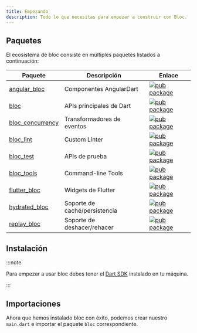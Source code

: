 ```yaml
---
title: Empezando
description: Todo lo que necesitas para empezar a construir con Bloc.
---
```



## Paquetes

El ecosistema de bloc consiste en múltiples paquetes listados a continuación:

| Paquete                                                                                    | Descripción                   | Enlace                                                                                                         |
| ------------------------------------------------------------------------------------------ | ----------------------------- | -------------------------------------------------------------------------------------------------------------- |
| [angular_bloc](https://github.com/felangel/bloc/tree/master/packages/angular_bloc)         | Componentes AngularDart       | [![pub package](https://img.shields.io/pub/v/angular_bloc.svg)](https://pub.dev/packages/angular_bloc)         |
| [bloc](https://github.com/felangel/bloc/tree/master/packages/bloc)                         | APIs principales de Dart      | [![pub package](https://img.shields.io/pub/v/bloc.svg)](https://pub.dev/packages/bloc)                         |
| [bloc_concurrency](https://github.com/felangel/bloc/tree/master/packages/bloc_concurrency) | Transformadores de eventos    | [![pub package](https://img.shields.io/pub/v/bloc_concurrency.svg)](https://pub.dev/packages/bloc_concurrency) |
| [bloc_lint](https://github.com/felangel/bloc/tree/master/packages/bloc_lint)               | Custom Linter                 | [![pub package](https://img.shields.io/pub/v/bloc_lint.svg)](https://pub.dev/packages/bloc_lint)               |
| [bloc_test](https://github.com/felangel/bloc/tree/master/packages/bloc_test)               | APIs de prueba                | [![pub package](https://img.shields.io/pub/v/bloc_test.svg)](https://pub.dev/packages/bloc_test)               |
| [bloc_tools](https://github.com/felangel/bloc/tree/master/packages/bloc_tools)             | Command-line Tools            | [![pub package](https://img.shields.io/pub/v/bloc_tools.svg)](https://pub.dev/packages/bloc_tools)             |
| [flutter_bloc](https://github.com/felangel/bloc/tree/master/packages/flutter_bloc)         | Widgets de Flutter            | [![pub package](https://img.shields.io/pub/v/flutter_bloc.svg)](https://pub.dev/packages/flutter_bloc)         |
| [hydrated_bloc](https://github.com/felangel/bloc/tree/master/packages/hydrated_bloc)       | Soporte de caché/persistencia | [![pub package](https://img.shields.io/pub/v/hydrated_bloc.svg)](https://pub.dev/packages/hydrated_bloc)       |
| [replay_bloc](https://github.com/felangel/bloc/tree/master/packages/replay_bloc)           | Soporte de deshacer/rehacer   | [![pub package](https://img.shields.io/pub/v/replay_bloc.svg)](https://pub.dev/packages/replay_bloc)           |

## Instalación

<InstallationTabs />

:::note

Para empezar a usar bloc debes tener el [Dart SDK](https://dart.dev/get-dart)
instalado en tu máquina.

:::

## Importaciones

Ahora que hemos instalado bloc con éxito, podemos crear nuestro `main.dart` e
importar el paquete `bloc` correspondiente.

<ImportTabs />
